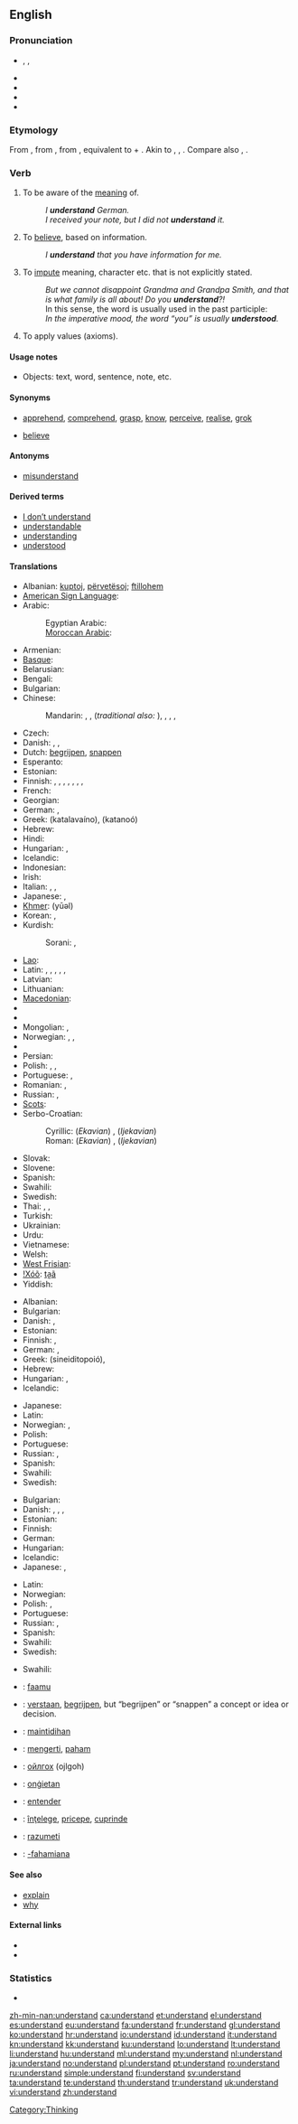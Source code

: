 ==English==

===Pronunciation===
* {{enPR|ŭn"də(r)-stănd'}}, {{IPA|/ˌʌn.də(r)ˈstænd/}}, {{SAMPA|/%Vnd@(r)"st{nd/}}
* {{audio|en-us-understand.ogg|Audio (US)}}
* {{audio|En-uk-to understand.ogg|Audio (UK)}}
* {{rhymes|ænd}}
* {{hyphenation|un|der|stand}}

===Etymology===
From {{etyl|enm}} {{term|understanden|lang=enm}}, from {{etyl|ang}} {{term|understandan|understandan|to understand|lang=ang}}, from {{proto|Germanic|understandanan|to stand between or in the midst of, understand|lang=en}}, equivalent to {{etyl|ang|-}} {{term|under-||between|lang=ang}} + {{term|standan|standan|to stand|lang=ang}}. Akin to {{etyl|ofs|-}} {{term|understonda||to understand|lang=ofs}}, {{etyl|goh|-}} {{term|understantan||to understand|lang=goh}}, {{etyl|non|-}} {{term|undirstanda||to understand|tr=Middle {{etyl|da|-}} {{term|understande|lang=da}}|lang=non}}. Compare also {{etyl|nl|-}} {{term|onderstaan||to undertake, presume|lang=nl}}, {{etyl|de|-}} {{term|unterstehen||to be subordinate|lang=de}}.

===Verb===
{{en-verb|understands|understanding|understood}}

# {{transitive}} To be aware of the [[meaning]] of.
#: ''I '''understand''' German.''
#: ''I received your note, but I did not '''understand''' it.''
# To [[believe]], based on information.
#: ''I '''understand''' that you have information for me.''
# To [[impute]] meaning, character etc. that is not explicitly stated.
#: ''But we cannot disappoint Grandma and Grandpa Smith, and that is what family is all about! Do you '''understand'''?!''
#: In this sense, the word is usually used in the past participle:
#: ''In the imperative mood, the word “you” is usually '''understood'''.''
# To apply values (axioms).

====Usage notes====
* Objects: text, word, sentence, note, etc.

====Synonyms====
* {{sense|to know the meaning}} [[apprehend]], [[comprehend]], [[grasp]], [[know]], [[perceive]], [[realise]], [[grok]]
* {{sense|to believe}} [[believe]]

====Antonyms====
* [[misunderstand]]

====Derived terms====
* [[I don't understand|I don’t understand]]
* [[understandable]]
* [[understanding]]
* [[understood]]

====Translations====
{{trans-top|to be aware of the meaning of}}
* Albanian: [[kuptoj]], [[përvetësoj]]; [[ftillohem]]
* [[American Sign Language]]: {{tø|ase|SmallO@NearSfhead-PalmBack Release}}
* Arabic: {{t-|ar|فهم|tr=fahima}}
*: Egyptian Arabic: {{tø|arz|فهم|tr=fihim|sc=Arab|xs=Egyptian Arabic}}
*: [[Moroccan Arabic]]: {{tø|ary|فهم|tr=fhem|sc=Arab}}
* Armenian: {{t-|hy|հասկանալ|tr=haskanal}}
* [[Basque]]: {{t|eu|ulertu|xs=Basque}}
* Belarusian: {{t|be|разумець|tr=razuméc’|xs=Belarusian}}
* Bengali: {{t-|bn|বোঝা|tr=bojha|sc=Beng|xs=Bengali}}
* Bulgarian: {{t+|bg|разбирам|tr=razbíram}}
* Chinese:
*: Mandarin: {{t-|cmn|明白|tr=míngbái|sc=Hani}},  {{t-|cmn|懂|tr=dǒng|sc=Hani}},  {{t-|cmn|了解|tr=liǎojiě|sc=Hani}} (''traditional also:'' {{t-|cmn|瞭解|sc=Hani}}),  {{t-|cmn|理解|tr=lǐjiě|sc=Hani}}, {{t|cmn|看得懂|tr=kàndedǒng|sc=Hani}} {{qualifier|read and understand}},  {{t|cmn|聽得懂|sc=Hani}},  {{t|cmn|听得懂|tr=tīngdedǒng|sc=Hani}} {{qualifier|listen and understand}}
* Czech: {{t-|cs|rozumět}}
* Danish: {{t|da|forstå}}, {{t|da|fatte}}, {{t|da|begribe}}
* Dutch: [[begrijpen]], [[snappen]] {{italbrac|“verstaan” usually means “to hear clearly”. You “verstaan” an utterance}}
* Esperanto: {{t-|eo|kompreni|xs=Esperanto}}
* Estonian: {{t-|et|mõistma}}
* Finnish: {{t+|fi|ymmärtää}}, {{t+|fi|osata}}, {{t+|fi|tajuta}}, {{t+|fi|käsittää}}, {{t|fi|älytä}}, {{qualifier|colloquial}} {{t|fi|kässätä}}, {{qualifier|slang}} {{t|fi|bonjata}}, {{qualifier|slang}} {{t|fi|hiffata}}
* French: {{t+|fr|comprendre}}
* Georgian: {{t-|ka|გაგება|tr=gageba|sc=Geor|xs=Georgian}}
* German: {{t+|de|verstehen}}, {{t+|de|begreifen}}
* Greek: {{t+|el|καταλαβαίνω}} (katalavaíno), {{t+|el|κατανοώ}} (katanoó)
* Hebrew: {{t-|he|הבין|tr=hevín}}
* Hindi: {{t+|hi|समझना|tr=samajhnā|xs=Hindi}}
* Hungarian: {{t+|hu|ért}}, {{t+|hu|felfog}}
* Icelandic: {{t+|is|skilja}}
* Indonesian: {{t+|id|paham|alt=memahami|xs=Indonesian}}
* Irish: {{t-|ga|tuig|xs=Irish}}
* Italian: {{t+|it|capire}}, {{t+|it|comprendere}}, {{t+|it|intendere}}
* Japanese: {{t-|ja|分かる|tr=わかる, wakaru}}, {{t-|ja|理解する|tr=りかいする, rikai-suru}}
* [[Khmer]]: {{Khmr|[[យល់]]}} (yūəl)
* Korean: {{t+|ko|알다|tr=alda|sc=Hang}}, {{t+|ko|이해하다|tr=ihae-hada|sc=Hang}}
* Kurdish:
*: Sorani: {{t|ku|تێگه‌یشت|tr=taegayshtin|sc=ku-Arab}}, {{t|ku|سه‌ر لێ ده‌رچون|tr=sar laedarchoon|sc=ku-Arab}}
{{trans-mid}}
* [[Lao]]: {{t+|lo|ເຂົ້າໃຈ|tr=khao-cai|sc=Laoo|xs=Lao}}
* Latin: {{t+|la|intellego|alt=intellegō}}, {{t-|la|comprehendo|alt=comprehendō}}, {{t-|la|percipio}}, {{t+|la|scio}}, {{t-|la|conspicio}}, {{t+|la|teneo}}
* Latvian: {{t|lv|saprast|xs=Latvian}}
* Lithuanian: {{t+|lt|suprasti|xs=Lithuanian}}
* [[Macedonian]]: {{t-|mk|разбира|tr=razbíra}}
* {{trreq|Maltese}}
* {{trreq|Maori}}
* Mongolian: {{t|mn|ойлгох|tr=oylgoh|sc=Cyrl|xs=Mongolian}},  {{t|mn|мэдэх|tr=medeh|sc=Cyrl|xs=Mongolian}}
* Norwegian: {{t+|no|forstå}}, {{t+|no|skjønne}},  {{t+|no|kunne}}
* {{trreq|Old English}}
* Persian: {{t+|fa|فهمیدن|tr=fahmidan|xs=Persian}}
* Polish: {{t+|pl|rozumieć}}, {{t+|pl|pojmować}}, {{t|pl|być świadomym znaczenia}}
* Portuguese: {{t+|pt|compreender}}, {{t+|pt|entender}}
* Romanian: {{t+|ro|înţelege|alt=a înţelege}},  {{t-|ro|pricepe}}
* Russian: {{t+|ru|понимать|tr=ponimát’}} {{impf}}, {{t+|ru|понять|tr=ponját’}} {{pf.}}
* [[Scots]]: {{tø|sco|ken|xs=Scots}}
* Serbo-Croatian:
*: Cyrillic: (''Ekavian'') {{t|sh|разумети|sc=Cyrl|xs=Serbo-Croatian}}, (''Ijekavian'') {{t|sh|разумјети|sc=Cyrl|xs=Serbo-Croatian}}
*: Roman: (''Ekavian'') {{t|sh|razumeti|xs=Serbo-Croatian}}, (''Ijekavian'') {{t|sh|razumjeti|xs=Serbo-Croatian}}
* Slovak: {{t|sk|rozumieť}}
* Slovene: {{t+|sl|razumeti}}
* Spanish: {{t+|es|entender}}
* Swahili: {{t+|sw|elewa|xs=Swahili}}
* Swedish: {{t+|sv|förstå}}
* Thai: {{t-|th|เข้าใจ|tr=kâo jai}},  {{t|th|รู้เรื่อง|tr=róo rêuang}},  {{t|th|ทราบ|tr=sâap}}
* Turkish: {{t+|tr|anlamak}}
* Ukrainian: {{t|uk|розуміти|tr=rozumíty|xs=Ukrainian}}
* Urdu: {{t-|ur|سمجھنا|tr=samajhnā|xs=Urdu}}
* Vietnamese: {{t+|vi|hiểu|xs=Vietnamese}}
* Welsh: {{t+|cy|deall|xs=Welsh}}
* [[West Frisian]]: {{t-|fy|ferstean|xs=West Frisian}}
* [[!Xóõ]]: [[ta̰ã]]
* Yiddish: {{t|yi|פֿאַרשטיין|tr=farshteyn|sc=Hebr|xs=Yiddish}}
{{trans-bottom}}

{{trans-top|to believe, based on information}}
* Albanian: {{t+|sq|besoj|xs=Albanian}}
* Bulgarian: {{t+|bg|разбирам|tr=razbíram}}
* Danish: {{t+|da|forstå}}, {{t-|da|mene}}
* Estonian: {{t-|et|aru saama}}
* Finnish: {{t+|fi|ymmärtää}}, {{t+|fi|uskoa}}
* German: {{t+|de|den Eindruck haben}}, {{t+|de|glauben}}
* Greek: {{t|el|συνειδητοποιώ}} (sineiditopoió), {{t|el|αντιλαμβάνομαι}}
* Hebrew: {{t-|he|הבין|tr=hevín}}
* Hungarian: {{t|hu|értesül}}, {{t+|hu|tud}}
* Icelandic: {{qualifier|impersonal}} {{t|is|skiljast}}
{{trans-mid}}
* Japanese: {{t+|ja|信じる|tr=shinjiru}}
* Latin: {{t+|la|credo|alt=crēdō}}
* Norwegian: {{t+|no|forstå}},  {{t+|no|skjønne}}
* Polish: {{t+|pl|rozumieć}}
* Portuguese: {{t+|pt|acreditar}}
* Russian: {{t+|ru|понимать|tr=ponimát’}} {{impf}}, {{t+|ru|понять|tr=ponját’}} {{pf.}}
* Spanish: {{t+|es|entender}}
* Swahili: {{t+|sw|elewa|xs=Swahili}}
* Swedish: {{t+|sv|förstå}}
{{trans-bottom}}

{{trans-top|to impute meaning, character etc. that is not explicitly stated}}
* Bulgarian: {{t+|bg|разбирам|tr=razbiram}}
* Danish: {{t|da|forstå}}, {{t|da|opfatte}}, {{t|da|indse}}, {{t|da|underforstå}}
* Estonian: {{t-|et|mõistma}}
* Finnish: {{t+|fi|ymmärtää}}
* German: {{t+|de|verstehen}}
* Hungarian: {{t+|hu|megért}}
* Icelandic: {{t+|is|skilja}}
* Japanese: {{t-|ja|分かる|tr=wakaru}}, {{t-|ja|理解する|tr=rikai suru}}
{{trans-mid}}
* Latin: {{t|la|capio}}
* Norwegian: {{t+|no|forstå}}
* Polish: {{t+|pl|pojmować}}, {{t+|pl|rozumieć}}
* Portuguese: {{t+|pt|compreender}}
* Russian: {{t+|ru|понимать|tr=ponimát’}} {{impf}}, {{t+|ru|понять|tr=ponját’}} {{pf.}}
* Spanish: {{t+|es|comprender}}
* Swahili: {{t+|sw|elewa|xs=Swahili}}
* Swedish: {{t+|sv|förstå}}
{{trans-bottom}}

{{trans-top|to apply values (axioms)}}
* Swahili: {{t+|sw|elewa|xs=Swahili}}
{{trans-mid}}
{{trans-bottom}}

{{checktrans-top}}
* {{ttbc|Bambara}}: [[faamu]]
* {{ttbc|nl}}: [[verstaan]], [[begrijpen]], but “begrijpen” or “snappen” a concept or idea or decision.
* {{ttbc|Filipino}}: [[maintidihan]]
* {{ttbc|id}}: [[mengerti]], [[paham]]
* {{ttbc|Mongolian}}: [[ойлгох]] (ojlgoh)
{{trans-mid}}
* {{ttbc|ang}}: [[ongietan|onġietan]]
* {{ttbc|pt}}: [[entender]]
* {{ttbc|ro}}: [[înţelege]], [[pricepe]], [[cuprinde]]
* {{ttbc|sl}}: [[razumeti]]
* {{ttbc|sw}}: [[-fahamiana]]
{{trans-bottom}}

====See also====
* [[explain]]
* [[why]]

====External links====
* {{R:Webster 1913}}
* {{R:Century 1911}}

===Statistics===
* {{rank|fear|evening|ground|429|understand|fine|law|show}}

[[Category:Thinking]]

[[zh-min-nan:understand]]
[[ca:understand]]
[[et:understand]]
[[el:understand]]
[[es:understand]]
[[eu:understand]]
[[fa:understand]]
[[fr:understand]]
[[gl:understand]]
[[ko:understand]]
[[hr:understand]]
[[io:understand]]
[[id:understand]]
[[it:understand]]
[[kn:understand]]
[[kk:understand]]
[[ku:understand]]
[[lo:understand]]
[[lt:understand]]
[[li:understand]]
[[hu:understand]]
[[ml:understand]]
[[my:understand]]
[[nl:understand]]
[[ja:understand]]
[[no:understand]]
[[pl:understand]]
[[pt:understand]]
[[ro:understand]]
[[ru:understand]]
[[simple:understand]]
[[fi:understand]]
[[sv:understand]]
[[ta:understand]]
[[te:understand]]
[[th:understand]]
[[tr:understand]]
[[uk:understand]]
[[vi:understand]]
[[zh:understand]]